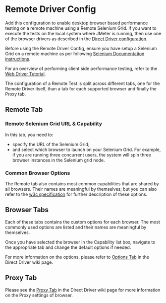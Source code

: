 = Remote Driver Config =

Add this configuration to enable desktop browser based performance testing on a remote machine using a Remote Selenium Grid.
If you want to execute the tests on the local system where JMeter is running, then use one of the browser drivers as described in the [[DirectDriverConfig.wiki|Direct Driver configuration]].

Before using the Remote Driver Config, ensure you have setup a Selenium Grid on a remote machine as per following [https://www.selenium.dev/documentation/grid/ Selenium Documentation instructions].

For an overview of performing client side performance testing, refer to the [[WebDriverTutorial.wiki | Web Driver Tutorial]].

The configuration of a Remote Test is split across different tabs, one for the Remote Driver itself, than a tab for each supported browser and finally the Proxy tab.

== Remote Tab ==
=== Remote Selenium Grid URL & Capability ===
In this tab, you need to:
* specify the URL of the Selenium Grid;
* and select which browser to launch on your Selenium Grid. For example, if you are running three concurrent users, the system will spin three browser instances in the Selenium grid node.

=== Common Browser Options ===
The Remote tab also contains most common capabilities that are shared by all browsers. Their names are meaningful by themselves; but you can also refer to the [https://w3c.github.io/webdriver/#capabilities w3c specification] for further description of these options.

== Browser Tabs ==
Each of these tabs contains the custom options for each browser. The most commonly used options are listed and their names are meaningful by themselves.

Once you have selected the browser in the Capability list box, navigate to the appropriate tab and change the default options if needed.

For more information on the options, please refer to [[DirectDriverConfig.wiki#Options Tab|Options Tab]] in the Direct Driver wiki page.

== Proxy Tab ==
Please see the [[DirectDriverConfig.wiki#Proxy Tab|Proxy Tab]] in the Direct Driver wiki page for more information on the Proxy settings of browser.
